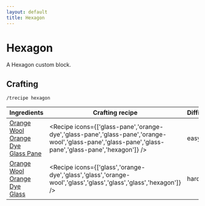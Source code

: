 ```yaml
---
layout: default
title: Hexagon
---
```



Hexagon
===================

A Hexagon custom block.

## Crafting

`/trecipe hexagon`

| Ingredients | Crafting recipe | Difficulty |
| ----------- | --------------- | ---------- |
| [Orange Wool](https://minecraft.wiki/w/Orange_Wool)<br/>[Orange Dye](https://minecraft.wiki/w/Orange_Dye)<br/>[Glass Pane](https://minecraft.wiki/w/Glass_Pane) | <Recipe icons={['glass-pane','orange-dye','glass-pane','glass-pane','orange-wool','glass-pane','glass-pane','glass-pane','glass-pane','hexagon']} /> | easy |
| [Orange Wool](https://minecraft.wiki/w/Orange_Wool)<br/>[Orange Dye](https://minecraft.wiki/w/Orange_Dye)<br/>[Glass](https://minecraft.wiki/w/Glass) | <Recipe icons={['glass','orange-dye','glass','glass','orange-wool','glass','glass','glass','glass','hexagon']} /> | hard |

